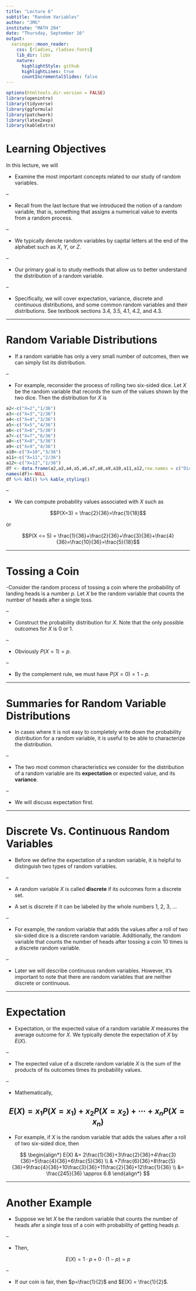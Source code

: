```yaml
---
title: "Lecture 6"
subtitle: "Random Variables"
author: "JMG"
institute: "MATH 204"
date: "Thursday, September 16"
output:
  xaringan::moon_reader:
    css: [rladies, rladies-fonts]
    lib_dir: libs
    nature:
      highlightStyle: github
      highlightLines: true
      countIncrementalSlides: false
---
```



```r
options(htmltools.dir.version = FALSE)
library(openintro)
library(tidyverse)
library(ggformula)
library(patchwork)
library(latex2exp)
library(kableExtra)
```


# Learning Objectives

In this lecture, we will

- Examine the most important concepts related to our study of random variables.

--

- Recall from the last lecture that we introduced the notion of a random variable, that is, something that assigns a numerical value to events from a random process.

--

- We typically denote random variables by capital letters at the end of the alphabet such as $X$, $Y$, or $Z$.

--

- Our primary goal is to study methods that allow us to better understand the distribution of a random variable. 

--

- Specifically, we will cover expectation, variance, discrete and continuous distributions, and some common random variables and their distributions. See textbook sections 3.4, 3.5, 4.1, 4.2, and 4.3.    

---

# Random Variable Distributions

- If a random variable has only a very small number of outcomes, then we can simply list its distribution. 

--

- For example, reconsider the process of rolling two six-sided dice. Let $X$ be the random variable that records the sum of the values shown by the two dice. Then the distribution for $X$ is

```r
a2<-c("X=2","1/36")
a3<-c("X=3","2/36")
a4<-c("X=4","3/36")
a5<-c("X=5","4/36")
a6<-c("X=6","5/36")
a7<-c("X=7","6/36")
a8<-c("X=8","5/36")
a9<-c("X=9","4/36")
a10<-c("X=10","3/36")
a11<-c("X=11","2/36")
a12<-c("X=12","1/36")
df <- data.frame(a2,a3,a4,a5,a6,a7,a8,a9,a10,a11,a12,row.names = c("Dice sum","Probability"))
names(df)<-NULL
df %>% kbl() %>% kable_styling()
```

--

- We can compute probability values associated with $X$ such as

$$P(X=3) = \frac{2}{36}=\frac{1}{18}$$

or

$$P(X <= 5) = \frac{1}{36}+\frac{2}{36}+\frac{3}{36}+\frac{4}{36}=\frac{10}{36}=\frac{5}{18}$$

---

# Tossing a Coin

-Consider the random process of tossing a coin where the probability of landing heads is a number $p$. Let $X$ be the random variable that counts the number of heads after a single toss. 

--

- Construct the probability distribution for $X$. Note that the only possible outcomes for $X$ is 0 or 1.

--

- Obviously $P(X=1) = p$. 

--

- By the complement rule, we must have $P(X=0) = 1 - p$. 

---

# Summaries for Random Variable Distributions

- In cases where it is not easy to completely write down the probability distribution for a random variable, it is useful to be able to characterize the distribution. 

--

- The two most common characteristics we consider for the distribution of a random variable are its **expectation** or expected value, and its **variance**.

--

- We will discuss expectation first.

---

# Discrete Vs. Continuous Random Variables

- Before we define the expectation of a random variable, it is helpful to distinguish two types of random variables. 

--

- A random variable $X$ is called **discrete** if its outcomes form a discrete set. 

- A set is discrete if it can be labeled by the whole numbers 1, 2, 3, ...

--

- For example, the random variable that adds the values after a roll of two six-sided dice is a discrete random variable. Additionally, the random variable that counts the number of heads after tossing a coin 10 times is a discrete random variable. 

--

- Later we will describe continuous random variables. However, it's important to note that there are random variables that are neither discrete or continuous. 
 
---

# Expectation

- Expectation, or the expected value of a random variable $X$ measures the average outcome for $X$. We typically denote the expectation of $X$ by $E(X)$.  

--

- The expected value of a discrete random variable $X$ is the sum of the products of its outcomes times its probability values. 

--

- Mathematically,

$$E(X) = x_{1}P(X=x_{1}) + x_{2}P(X=x_{2}) + \cdots + x_{n}P(X=x_{n})$$
--

- For example, if $X$ is the random variable that adds the values after a roll of two six-sided dice, then

$$
\begin{align*}
E(X) &= 2\frac{1}{36}+3\frac{2}{36}+4\frac{3}{36}+5\frac{4}{36}+6\frac{5}{36} \\
& +7\frac{6}{36}+8\frac{5}{36}+9\frac{4}{36}+10\frac{3}{36}+11\frac{2}{36}+12\frac{1}{36} \\
&= \frac{245}{36} \approx 6.8
\end{align*}
$$

---

# Another Example

- Suppose we let $X$ be the random variable that counts the number of heads afer a single toss of a coin with probability of getting heads $p$. 

--

- Then,

$$E(X) = 1 \cdot p + 0 \cdot (1-p) = p$$

--

- If our coin is fair, then $p=\frac{1}{2}$ and $E(X) = \frac{1}{2}$. 

